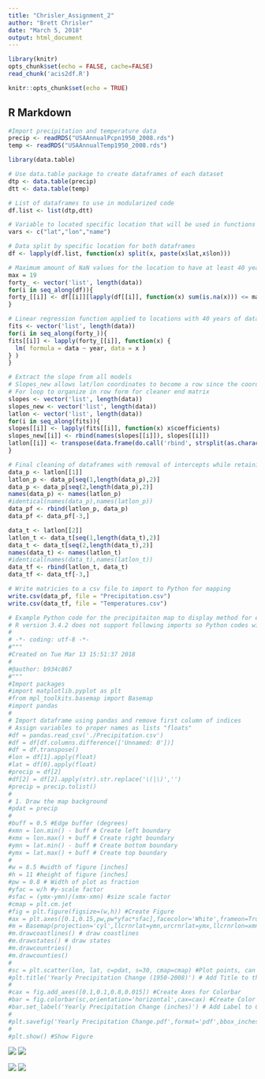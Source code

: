 ---
title: "Chrisler_Assignment_2"
author: "Brett Chrisler"
date: "March 5, 2018"
output: html_document
---

```{r, echo=FALSE}
library(knitr)
opts_chunk$set(echo = FALSE, cache=FALSE)
read_chunk('acis2df.R')
```

```{r setup, include=FALSE}
knitr::opts_chunk$set(echo = TRUE)
```

## R Markdown

```{r readRDS provided<-TRUE , echo=FALSE}
#Import precipitation and temperature data
precip <- readRDS("USAAnnualPcpn1950_2008.rds")
temp <- readRDS("USAAnnualTemp1950_2008.rds")
```

```{r, echo=FALSE}
library(data.table)

# Use data.table package to create dataframes of each dataset
dtp <- data.table(precip)
dtt <- data.table(temp)

# List of dataframes to use in modularized code
df.list <- list(dtp,dtt)

# Variable to located specific location that will be used in functions
vars <- c("lat","lon","name")
```

```{r, echo=FALSE}
# Data split by specific location for both dataframes
df <- lapply(df.list, function(x) split(x, paste(x$lat,x$lon)))

# Maximum amount of NaN values for the location to have at least 40 years of data with for loop for each dataset
max = 19
forty_ <- vector('list', length(data))
for(i in seq_along(df)){
forty_[[i]] <- df[[i]][lapply(df[[i]], function(x) sum(is.na(x))) <= max]
}
```

```{r, echo=FALSE}
# Linear regression function applied to locations with 40 years of data to find intercepts and slope
fits <- vector('list', length(data))
for(i in seq_along(forty_)){
fits[[i]] <- lapply(forty_[[i]], function(x) {
  lm( formula = data ~ year, data = x )
} )
}
```

```{r, echo=FALSE}
# Extract the slope from all models
# Slopes_new allows lat/lon coordinates to become a row since the coordinates are in header row
# For loop to organize in row form for cleaner end matrix
slopes <- vector('list', length(data))
slopes_new <- vector('list', length(data))
latlon <- vector('list', length(data))
for(i in seq_along(fits)){
slopes[[i]] <- lapply(fits[[i]], function(x) x$coefficients)
slopes_new[[i]] <- rbind(names(slopes[[i]]), slopes[[i]])
latlon[[i]] <- transpose(data.frame(do.call('rbind', strsplit(as.character(slopes_new[[i]]),' ',fixed=TRUE))))
}
```

```{r, echo=FALSE}
# Final cleaning of dataframes with removal of intercepts while retaining slopes and separated for each variable
data_p <- latlon[[1]]
latlon_p <- data_p[seq(1,length(data_p),2)]
data_p <- data_p[seq(2,length(data_p),2)]
names(data_p) <- names(latlon_p)
#identical(names(data_p),names(latlon_p))
data_pf <- rbind(latlon_p, data_p)
data_pf <- data_pf[-3,]

data_t <- latlon[[2]]
latlon_t <- data_t[seq(1,length(data_t),2)]
data_t <- data_t[seq(2,length(data_t),2)]
names(data_t) <- names(latlon_t)
#identical(names(data_t),names(latlon_t))
data_tf <- rbind(latlon_t, data_t)
data_tf <- data_tf[-3,]

```

```{r, echo=FALSE}
# Write matricies to a csv file to import to Python for mapping
write.csv(data_pf, file = "Precipitation.csv")
write.csv(data_tf, file = "Temperatures.csv")
```

```{python, echo=FALSE}
# Example Python code for the precipitaiton map to display method for each individual map
# R version 3.4.2 does not support following imports so Python codes will be in folder
#
# -*- coding: utf-8 -*-
#"""
#Created on Tue Mar 13 15:51:37 2018
#
#@author: b934c867
#"""
#Import packages
#import matplotlib.pyplot as plt
#from mpl_toolkits.basemap import Basemap
#import pandas
#
# Import dataframe using pandas and remove first column of indices
# Assign variables to proper names as lists "floats"
#df = pandas.read_csv('./Precipitation.csv')
#df = df[df.columns.difference(['Unnamed: 0'])]
#df = df.transpose()
#lon = df[1].apply(float)
#lat = df[0].apply(float)
#precip = df[2]
#df[2] = df[2].apply(str).str.replace('\(|\)','')
#precip = precip.tolist()
#
# 1. Draw the map background
#pdat = precip
#
#buff = 0.5 #Edge buffer (degrees)
#xmn = lon.min() - buff # Create left boundary
#xmx = lon.max() + buff # Create right boundary
#ymn = lat.min() - buff # Create bottom boundary
#ymx = lat.max() + buff # Create top boundary
#
#w = 8.5 #width of figure [inches]
#h = 11 #height of figure [inches]
#pw = 0.8 # Width of plot as fraction
#yfac = w/h #y-scale factor
#sfac = (ymx-ymn)/(xmx-xmn) #size scale factor
#cmap = plt.cm.jet
#fig = plt.figure(figsize=(w,h)) #Create Figure
#ax = plt.axes([0.1,0.15,pw,pw*yfac*sfac],facecolor='White',frameon=True) # Create Axes
#m = Basemap(projection='cyl',llcrnrlat=ymn,urcrnrlat=ymx,llcrnrlon=xmn,urcrnrlon=xmx,resolution='c') # Make Map
#m.drawcoastlines() # draw coastlines
#m.drawstates() # draw states
#m.drawcountries()
#m.drawcounties()
#
#sc = plt.scatter(lon, lat, c=pdat, s=30, cmap=cmap) #Plot points, can add vmin=0, vmax=500 to set the limits
#plt.title('Yearly Precipitation Change (1950-2008)') # Add Title to the plot
#
#cax = fig.add_axes([0.1,0.1,0.8,0.015]) #Create Axes for Colorbar
#bar = fig.colorbar(sc,orientation='horizontal',cax=cax) #Create Color bar
#bar.set_label('Yearly Precipitation Change (inches)') # Add Label to Colorbar
#
#plt.savefig('Yearly Precipitation Change.pdf',format='pdf',bbox_inches='tight')   # Save the figure
#
#plt.show() #Show Figure
```
![](YearlyPrecipitationChange.jpg)
![](YearlyTemperatureChange.jpg)

![](Alaska.jpg)
![](Hawaii.jpg)






